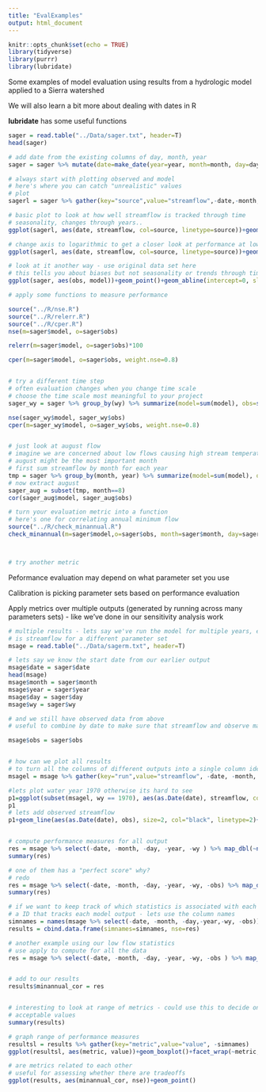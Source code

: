 ```yaml
---
title: "EvalExamples"
output: html_document
---
```


```r
knitr::opts_chunk$set(echo = TRUE)
library(tidyverse)
library(purrr)
library(lubridate)
```

Some examples of model evaluation using results
from a hydrologic model applied to a Sierra watershed

We will also learn a bit more about dealing with dates in R

**lubridate** has some useful functions

```r

sager = read.table("../Data/sager.txt", header=T)
head(sager)

# add date from the existing columns of day, month, year
sager = sager %>% mutate(date=make_date(year=year, month=month, day=day))

# always start with plotting observed and model
# here's where you can catch "unrealistic" values
# plot
sagerl = sager %>% gather(key="source",value="streamflow",-date,-month,-day,-wy,-wyd,-year)

# basic plot to look at how well streamflow is tracked through time
# seasonality, changes through years..
ggplot(sagerl, aes(date, streamflow, col=source, linetype=source))+geom_line()

# change axis to logarithmic to get a closer look at performance at low values
ggplot(sagerl, aes(date, streamflow, col=source, linetype=source))+geom_line()+scale_y_continuous(trans="log")+labs(y="streamflow mm/day")

# look at it another way - use original data set here
# this tells you about biases but not seasonality or trends through time
ggplot(sager, aes(obs, model))+geom_point()+geom_abline(intercept=0, slope=1, col="red")

# apply some functions to measure performance

source("../R/nse.R")
source("../R/relerr.R")
source("../R/cper.R")
nse(m=sager$model, o=sager$obs)

relerr(m=sager$model, o=sager$obs)*100

cper(m=sager$model, o=sager$obs, weight.nse=0.8)


# try a different time step
# often evaluation changes when you change time scale
# choose the time scale most meaningful to your project
sager_wy = sager %>% group_by(wy) %>% summarize(model=sum(model), obs=sum(obs))

nse(sager_wy$model, sager_wy$obs)
cper(m=sager_wy$model, o=sager_wy$obs, weight.nse=0.8)


# just look at august flow
# imagine we are concerned about low flows causing high stream temperatures
# august might be the most important month
# first sum streamflow by month for each year
tmp = sager %>% group_by(month, year) %>% summarize(model=sum(model), obs=sum(obs))
# now extract august
sager_aug = subset(tmp, month==8)
cor(sager_aug$model, sager_aug$obs)

# turn your evaluation metric into a function
# here's one for correlating annual minimum flow
source("../R/check_minannual.R")
check_minannual(m=sager$model,o=sager$obs, month=sager$month, day=sager$day, year=sager$year, wy=sager$wy)



# try another metric
```

Peformance evaluation  may depend on what parameter set you use

Calibration is picking parameter sets based on performance evaluation

Apply metrics over multiple outputs (generated by running across many parameters sets) - like we've done in our sensitivity analysis work


```r
# multiple results - lets say we've run the model for multiple years, each column
# is streamflow for a different parameter set
msage = read.table("../Data/sagerm.txt", header=T)

# lets say we know the start date from our earlier output
msage$date = sager$date
head(msage)
msage$month = sager$month
msage$year = sager$year
msage$day = sager$day
msage$wy = sager$wy

# and we still have observed data from above
# useful to combine by date to make sure that streamflow and observe match

msage$obs = sager$obs


# how can we plot all results
# to turn all the columns of different outputs into a single column identified by "run"
msagel = msage %>% gather(key="run",value="streamflow", -date, -month, -day, -year, -wy, -obs)

#lets plot water year 1970 otherwise its hard to see
p1=ggplot(subset(msagel, wy == 1970), aes(as.Date(date), streamflow, col=run))+geom_line()+theme(legend.position = "none")
p1
# lets add observed streamflow
p1+geom_line(aes(as.Date(date), obs), size=2, col="black", linetype=2)+labs(y="Streamflow", x="Date")


# compute performance measures for all output
res = msage %>% select(-date, -month, -day, -year, -wy ) %>% map_dbl(~nse(m=.x, o=msage$obs))
summary(res)

# one of them has a "perfect score" why?
# redo
res = msage %>% select(-date, -month, -day, -year, -wy, -obs) %>% map_dbl(~nse(m=.x, o=msage$obs))
summary(res)

# if we want to keep track of which statistics is associated with each run, we need a unique identifies
# a ID that tracks each model output - lets use the column names
simnames = names(msage %>% select(-date, -month, -day,-year,-wy, -obs))
results = cbind.data.frame(simnames=simnames, nse=res)

# another example using our low flow statistics
# use apply to compute for all the data
res = msage %>% select(-date, -month, -day, -year, -wy, -obs ) %>% map_dbl(~check_minannual( o=msage$obs, month=msage$month, day=msage$day, year=msage$year, wy=msage$wy, m=.x))


# add to our results
results$minannual_cor = res


# interesting to look at range of metrics - could use this to decide on
# acceptable values
summary(results)

# graph range of performance measures
resultsl = results %>% gather(key="metric",value="value", -simnames)
ggplot(resultsl, aes(metric, value))+geom_boxplot()+facet_wrap(~metric, scales="free")

# are metrics related to each other
# useful for assessing whether there are tradeoffs
ggplot(results, aes(minannual_cor, nse))+geom_point()

```
